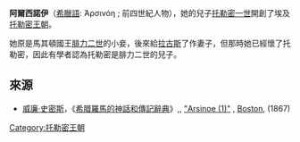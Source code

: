 '''阿爾西諾伊'''（[[希臘語|希臘語]]: Ἀρσινόη ; 前四世紀人物），她的兒子[[托勒密一世|托勒密一世]]開創了埃及[[托勒密王朝|托勒密王朝]]。

她原是馬其頓國王[[腓力二世_(馬其頓)|腓力二世]]的小妾，後來給[[拉古斯|拉古斯]]了作妻子，但那時她已經懷了托勒密，因此有學者認為托勒密是腓力二世的兒子{{r|paus_1.6.2_curt_9.8_suda}}。

==來源==
{{reflist|refs=
<ref name=paus_1.6.2_curt_9.8_suda> [[保薩尼亞斯_(地理學家)|保薩尼亞斯]], ''Description of Greece'', [http://www.perseus.tufts.edu/cgi-bin/ptext?doc=Perseus%3Atext%3A1999.01.0160&query=1%3A6%3A2&chunk=section i. 6]; [[昆圖斯·庫爾蒂烏斯·魯夫斯|昆圖斯·庫爾蒂烏斯·魯夫斯]], ''Historiae Alexandri Magni'', [http://remacle.org/bloodwolf/historiens/quintecurce/neuf.htm ix. 8]; ''[[蘇達辭書|蘇達辭書]]'', s.v. [http://www.stoa.org/sol-bin/search.pl?db=REAL&search_method=QUERY&login=guest&enlogin=guest&user_list=LIST&page_num=1&searchstr=lagos&field=hw_eng&num_per_page=100 "Lagos"]</ref>
}}
*[[威廉·史密斯_(辭典編纂者)|威廉·史密斯]]，《[[希腊羅馬的神話和傳記辭典|希腊羅馬的神話和傳記辭典]]》,, [http://www.ancientlibrary.com/smith-bio/0375.html "Arsinoe (1)"] {{Wayback|url=http://www.ancientlibrary.com/smith-bio/0375.html |date=20051231191111 }}, [[Boston|Boston]], (1867)


[[Category:托勒密王朝|Category:托勒密王朝]]
